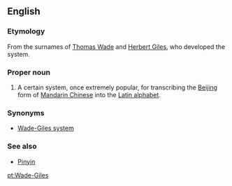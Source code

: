 ==English==
{{wikipedia}}

===Etymology===
From the surnames of [[w:Thomas Wade|Thomas Wade]] and [[w:Herbert Giles|Herbert Giles]], who developed the system.

===Proper noun===
{{en-proper noun}}

# A certain system, once extremely popular, for transcribing the [[Beijing]] form of [[Mandarin Chinese]] into the [[Latin alphabet]].

===Synonyms===
* [[Wade-Giles system]]

===See also===
* [[Pinyin]]

[[pt:Wade-Giles]]